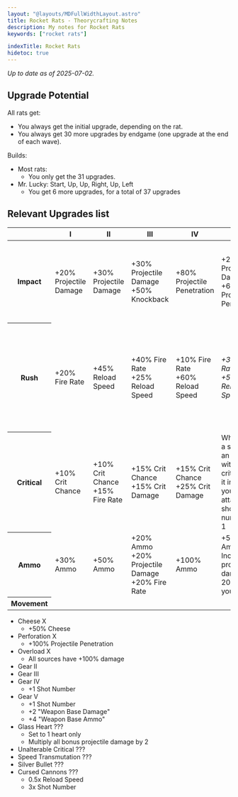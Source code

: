 ```yaml
---
layout: "@layouts/MDFullWidthLayout.astro"
title: Rocket Rats - Theorycrafting Notes
description: My notes for Rocket Rats
keywords: ["rocket rats"]

indexTitle: Rocket Rats
hidetoc: true
---
```



*Up to date as of 2025-07-02.*

## Upgrade Potential

All rats get:

- You always get the initial upgrade, depending on the rat.
- You always get 30 more upgrades by endgame (one upgrade at the end of each wave).

Builds:

- Most rats:
    - You only get the 31 upgrades.
- Mr. Lucky: Start, Up, Up, Right, Up, Left
    - You get 6 more upgrades, for a total of 37 upgrades

## Relevant Upgrades list

<p>
<table class="general">
<thead>
    <tr>
        <th></th>
        <th>I</th>
        <th>II</th>
        <th>III</th>
        <th>IV</th>
        <th>V</th>
        <th>VI</th>
        <th>VII</th>
    </tr>
</thead>
<tbody>
    <tr>
        <th>Impact</th>
        <td>+20% Projectile Damage</td>
        <td>+30% Projectile Damage</td>
        <td>+30% Projectile Damage<br/>+50% Knockback</td>
        <td>+80% Projectile Penetration</td>
        <td>+20% Projectile Damage<br/>+60% Projectile Penetration</td>
        <td>+2 Shot Number<br/>Switches shot spread to angular</td>
        <td><Em>+4 Shot Number<br/>+80% Projectile Damage<br/>+50% Knockback<br/>+50% Ammo</Em></td>
    </tr>
    <tr>
        <th>Rush</th>
        <td>+20% Fire Rate</td>
        <td>+45% Reload Speed</td>
        <td>+40% Fire Rate<br/>+25% Reload Speed</td>
        <td>+10% Fire Rate<br/>+60% Reload Speed</td>
        <td><Em>+30% Fire Rate<br/>+50% Reload Speed</Em></td>
        <td>After reloading, you have 30% chance of increasing your fire rate by 200% until your next reload</td>
        <td></td>
    </tr>
    <tr>
        <th>Critical</th>
        <td>+10% Crit Chance</td>
        <td>+10% Crit Chance<br/>+15% Fire Rate</td>
        <td>+15% Crit Chance<br/>+15% Crit Damage</td>
        <td>+15% Crit Chance<br/>+25% Crit Damage</td>
        <td>Whenever a shot kills an enemy with a critical hit, it increases your next attack's shot number by 1</td>
        <td>+20% Critical Chance<br/>Surplus critical chance turns into critical damage</td>
        <td>Hitting a critical shot empowers your next attack with 60% increased critical damage</td>
    </tr>
    <tr>
        <th>Ammo</th>
        <td>+30% Ammo</td>
        <td>+50% Ammo</td>
        <td>+20% Ammo<br/>+20% Projectile Damage<br/>+20% Fire Rate</td>
        <td>+100% Ammo</td>
        <td>+50% Ammo<br/>Increases projectile damage by 200% of your ammo</td>
        <td>+1 Shot Number</td>
        <td><Em>Every attack consumes only 1 ammo</Em></td>
    </tr>
    <tr>
        <th>Movement</th>
        <td></td>
        <td></td>
        <td></td>
        <td></td>
        <td></td>
        <th></th>
        <th></th>
    </tr>
</tbody>
</table>
</p>

- Cheese X
    - +50% Cheese
- Perforation X
    - +100% Projectile Penetration
- Overload X
    - All sources have +100% damage
- Gear II
- Gear III
- Gear IV
    - +1 Shot Number
- Gear V
    - +1 Shot Number
    - +2 "Weapon Base Damage"
    - +4 "Weapon Base Ammo"
- Glass Heart ???
    - Set to 1 heart only
    - Multiply all bonus projectile damage by 2
- Unalterable Critical ???
- Speed Transmutation ???
- Silver Bullet ???
- Cursed Cannons ???
    - 0.5x Reload Speed
    - 3x Shot Number


